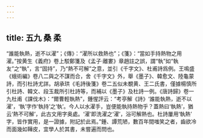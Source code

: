 ```yaml
---
---
---
```

title: 五九 桑 柔
---




“誰能執熱，逝不以濯”；《傳》：“濯所以救熱也”；《箋》：“當如手持熱物之用濯。”按黄生《義府》卷上駁鄭箋及《孟子·離婁》章趙註之誤，謂“執”如“執友”之“執”，言“固持”，乃“熱不可解”之意，並引《千字文》、杜甫詩爲例。王鳴盛 《蛾術編》卷八二與之不謀而合，舍《千字文》外，舉《墨子》、韓愈文、陸龜蒙詩，而引杜詩尤詳。胡承珙《毛詩後箋》卷二五似未覩黄、王二氏書，僅據楊慎所引杜詩、韓文、段玉裁所引杜詩等，而補以《墨子》及杜詩一例。《唐詩歸》卷一九杜甫《課伐木》：“爾曹輕執熱”，鍾惺評云：“考亭解《詩》‘誰能執熱，逝不以濯’，‘執’字作‘執持’之‘執’。今人以水濯手，豈便能執持熱物乎？蓋熱曰‘執熱’，猶云‘熱不可解’，此古文用字奥處。‘濯’即洗濯之‘濯’，浴可解熱也。杜詩屢用‘執熱’ 字，皆作實用，是一證據，附記於此焉。”鍾、譚荒陋，數百年間嗤笑之者，齒欲冷而面幾如鞾皮，宜學人於其書，未嘗遍而問也。